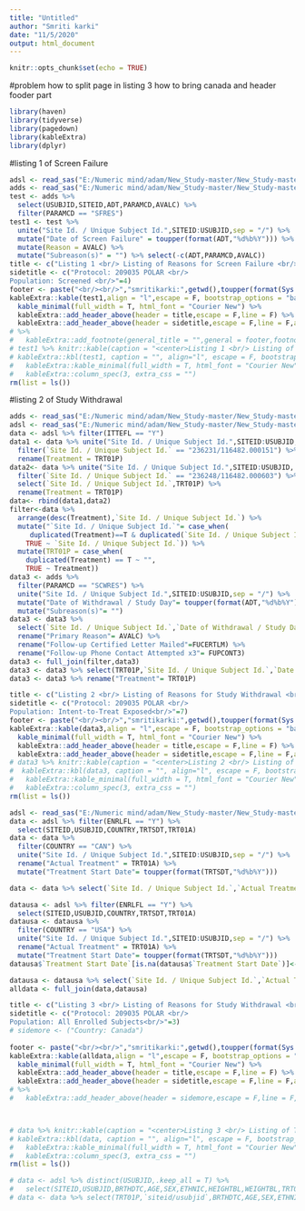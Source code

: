 ---
title: "Untitled"
author: "Smriti karki"
date: "11/5/2020"
output: html_document
---

```{r setup, include=FALSE}
knitr::opts_chunk$set(echo = TRUE)
```
#problem
how to split page in listing 3
how to bring canada
and header fooder part

```{r}
library(haven)
library(tidyverse)
library(pagedown)
library(kableExtra)
library(dplyr)
```
#listing 1 of Screen Failure
```{r}
adsl <- read_sas("E:/Numeric mind/adam/New_Study-master/New_Study-master/adam/adsl.sas7bdat",NULL)
adds <- read_sas("E:/Numeric mind/adam/New_Study-master/New_Study-master/adam/adds.sas7bdat",NULL)
test <- adds %>% 
  select(USUBJID,SITEID,ADT,PARAMCD,AVALC) %>% 
  filter(PARAMCD == "SFRES")
test1 <- test %>% 
  unite("Site Id. / Unique Subject Id.",SITEID:USUBJID,sep = "/") %>%
  mutate("Date of Screen Failure" = toupper(format(ADT,"%d%b%Y"))) %>% 
  mutate(Reason = AVALC) %>% 
  mutate("Subreason(s)" = "") %>% select(-c(ADT,PARAMCD,AVALC))
title <- c("Listing 1 <br/> Listing of Reasons for Screen Failure <br/> <br/>"=4 )
sidetitle <- c("Protocol: 209035 POLAR <br/>
Population: Screened <br/>"=4) 
footer <- paste("<br/><br/>","smritikarki:",getwd(),toupper(format(Sys.time(),format = "%d%b%Y %H:%M")))
kableExtra::kable(test1,align = "l",escape = F, bootstrap_options = "basic") %>% 
  kable_minimal(full_width = T, html_font = "Courier New") %>% 
  kableExtra::add_header_above(header = title,escape = F,line = F) %>% 
  kableExtra::add_header_above(header = sidetitle,escape = F,line = F,align = "l") 
# %>% 
#   kableExtra::add_footnote(general_title = "",general = footer,footnote_as_chunk = T,escape = F)
# test1 %>% knitr::kable(caption = "<center>Listing 1 <br/> Listing of Reasons for Screen Failure </center> <br/>") 
# kableExtra::kbl(test1, caption = "", align="l", escape = F, bootstrap_options = "basic") %>%
#   kableExtra::kable_minimal(full_width = T, html_font = "Courier New")  %>% 
#   kableExtra::column_spec(3, extra_css = "")
rm(list = ls())

```
#listing 2 of Study Withdrawal

```{r}
adds <- read_sas("E:/Numeric mind/adam/New_Study-master/New_Study-master/adam/adds.sas7bdat",NULL)
adsl <- read_sas("E:/Numeric mind/adam/New_Study-master/New_Study-master/adam/adsl.sas7bdat",NULL)
data <- adsl %>% filter(ITTEFL == "Y")
data1 <- data %>% unite("Site Id. / Unique Subject Id.",SITEID:USUBJID, sep = "/") %>% 
  filter(`Site Id. / Unique Subject Id.` == "236231/116482.000151") %>% select(`Site Id. / Unique Subject Id.`,TRT01P) %>% 
  rename(Treatment = TRT01P)
data2<- data %>% unite("Site Id. / Unique Subject Id.",SITEID:USUBJID, sep = "/") %>% 
  filter(`Site Id. / Unique Subject Id.` == "236248/116482.000603") %>% 
  select(`Site Id. / Unique Subject Id.`,TRT01P) %>% 
  rename(Treatment = TRT01P)
data<- rbind(data1,data2)
filter<-data %>% 
  arrange(desc(Treatment),`Site Id. / Unique Subject Id.`) %>% 
  mutate("`Site Id. / Unique Subject Id.`"= case_when(
     duplicated(Treatment)==T & duplicated(`Site Id. / Unique Subject Id.`)~"",
    TRUE ~ `Site Id. / Unique Subject Id.`)) %>% 
  mutate(TRT01P = case_when(
    duplicated(Treatment) == T ~ "",
    TRUE ~ Treatment))
data3 <- adds %>%
  filter(PARAMCD == "SCWRES") %>% 
  unite("Site Id. / Unique Subject Id.",SITEID:USUBJID,sep = "/") %>%
  mutate("Date of Withdrawal / Study Day"= toupper(format(ADT,"%d%b%Y"))) %>% 
  mutate("Subreason(s)"= "")
data3 <- data3 %>% 
  select(`Site Id. / Unique Subject Id.`,`Date of Withdrawal / Study Day`,AVALC,`Subreason(s)`,FUCERTLM,FUPCONT3) %>%
  rename("Primary Reason"= AVALC) %>%
  rename("Follow-up Certified Letter Mailed"=FUCERTLM) %>% 
  rename("Follow-up Phone Contact Attempted x3"= FUPCONT3)
data3 <- full_join(filter,data3)
data3 <- data3 %>% select(TRT01P,`Site Id. / Unique Subject Id.`,`Date of Withdrawal / Study Day`,`Primary Reason`,`Subreason(s)`,`Follow-up Certified Letter Mailed`,`Follow-up Phone Contact Attempted x3`)
data3 <- data3 %>% rename("Treatment"= TRT01P)

title <- c("Listing 2 <br/> Listing of Reasons for Study Withdrawal <br/> <br/>"=7)
sidetitle <- c("Protocol: 209035 POLAR <br/>
Population: Intent-to-Treat Exposed<br/>"=7) 
footer <- paste("<br/><br/>","smritikarki:",getwd(),toupper(format(Sys.time(),format = "%d%b%Y %H:%M")))
kableExtra::kable(data3,align = "l",escape = F, bootstrap_options = "basic") %>% 
  kable_minimal(full_width = T, html_font = "Courier New") %>% 
  kableExtra::add_header_above(header = title,escape = F,line = F) %>% 
  kableExtra::add_header_above(header = sidetitle,escape = F,line = F,align = "l") 
# data3 %>% knitr::kable(caption = "<center>Listing 2 <br/> Listing of Reasons for Study Withdrawal </center> <br/>") 
#  kableExtra::kbl(data3, caption = "", align="l", escape = F, bootstrap_options = "basic") %>%
#   kableExtra::kable_minimal(full_width = T, html_font = "Courier New")  %>% 
#   kableExtra::column_spec(3, extra_css = "")
rm(list = ls())
```
```{r}
adsl <- read_sas("E:/Numeric mind/adam/New_Study-master/New_Study-master/adam/adsl.sas7bdat",NULL)
data <- adsl %>% filter(ENRLFL == "Y") %>% 
  select(SITEID,USUBJID,COUNTRY,TRTSDT,TRT01A)
data <- data %>% 
  filter(COUNTRY == "CAN") %>% 
  unite("Site Id. / Unique Subject Id.",SITEID:USUBJID,sep = "/") %>% 
  rename("Actual Treatment" = TRT01A) %>% 
  mutate("Treatment Start Date"= toupper(format(TRTSDT,"%d%b%Y"))) 

data <- data %>% select(`Site Id. / Unique Subject Id.`,`Actual Treatment`,`Treatment Start Date`)

datausa <- adsl %>% filter(ENRLFL == "Y") %>% 
  select(SITEID,USUBJID,COUNTRY,TRTSDT,TRT01A)
datausa <- datausa %>% 
  filter(COUNTRY == "USA") %>% 
  unite("Site Id. / Unique Subject Id.",SITEID:USUBJID,sep = "/") %>% 
  rename("Actual Treatment" = TRT01A) %>% 
  mutate("Treatment Start Date"= toupper(format(TRTSDT,"%d%b%Y"))) 
datausa$`Treatment Start Date`[is.na(datausa$`Treatment Start Date`)]<- ""

datausa <- datausa %>% select(`Site Id. / Unique Subject Id.`,`Actual Treatment`,`Treatment Start Date`)
alldata <- full_join(data,datausa)

title <- c("Listing 3 <br/> Listing of Reasons for Study Withdrawal <br/> <br/>"=3)
sidetitle <- c("Protocol: 209035 POLAR <br/>
Population: All Enrolled Subjects<br/>"=3)
# sidemore <- ("Country: Canada")
 
footer <- paste("<br/><br/>","smritikarki:",getwd(),toupper(format(Sys.time(),format = "%d%b%Y %H:%M")))
kableExtra::kable(alldata,align = "l",escape = F, bootstrap_options = "basic") %>% 
  kable_minimal(full_width = T, html_font = "Courier New") %>% 
  kableExtra::add_header_above(header = title,escape = F,line = F) %>% 
  kableExtra::add_header_above(header = sidetitle,escape = F,line = F,align = "l") 
# %>% 
#   kableExtra::add_header_above(header = sidemore,escape = F,line = F,align = "l")



# data %>% knitr::kable(caption = "<center>Listing 3 <br/> Listing of Treatment Statement </center> <br/>") 
# kableExtra::kbl(data, caption = "", align="l", escape = F, bootstrap_options = "basic") %>%
#   kableExtra::kable_minimal(full_width = T, html_font = "Courier New")  %>% 
#   kableExtra::column_spec(3, extra_css = "")
rm(list = ls())
```

```{r}
# data <- adsl %>% distinct(USUBJID,.keep_all = T) %>% 
#   select(SITEID,USUBJID,BRTHDTC,AGE,SEX,ETHNIC,HEIGHTBL,WEIGHTBL,TRT01P)
# data <- data %>% select(TRT01P,`siteid/usubjid`,BRTHDTC,AGE,SEX,ETHNIC,HEIGHTBL,WEIGHTBL)
```



